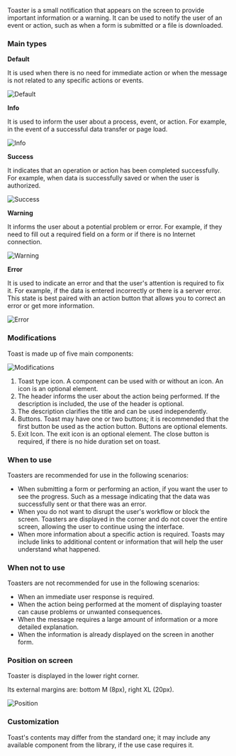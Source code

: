 Toaster is a small notification that appears on the screen to provide important information or a warning. It can be used to notify the user of an event or action, such as when a form is submitted or a file is downloaded.

### Main types

**Default**

It is used when there is no need for immediate action or when the message is not related to any specific actions or events.

![Default](/static/images/design/Toaster/Default.png)

**Info**

It is used to inform the user about a process, event, or action. For example, in the event of a successful data transfer or page load.

![Info](/static/images/design/Toaster/Info.png)

**Success**

It indicates that an operation or action has been completed successfully. For example, when data is successfully saved or when the user is authorized.

![Success](/static/images/design/Toaster/Success.png)

**Warning**

It informs the user about a potential problem or error. For example, if they need to fill out a required field on a form or if there is no Internet connection.

![Warning](/static/images/design/Toaster/Warning.png)

**Error**

It is used to indicate an error and that the user's attention is required to fix it. For example, if the data is entered incorrectly or there is a server error. This state is best paired with an action button that allows you to correct an error or get more information.

![Error](/static/images/design/Toaster/Error.png)

### Modifications

Toast is made up of five main components:

![Modifications](/static/images/design/Toaster/Modifications.png)

1. Toast type icon. A component can be used with or without an icon. An icon is an optional element.
2. The header informs the user about the action being performed. If the description is included, the use of the header is optional.
3. The description clarifies the title and can be used independently.
4. Buttons. Toast may have one or two buttons; it is recommended that the first button be used as the action button. Buttons are optional elements.
5. Exit Icon. The exit icon is an optional element. The close button is required, if there is no hide duration set on toast.

### When to use

Toasters are recommended for use in the following scenarios:

- When submitting a form or performing an action, if you want the user to see the progress. Such as a message indicating that the data was successfully sent or that there was an error.
- When you do not want to disrupt the user's workflow or block the screen. Toasters are displayed in the corner and do not cover the entire screen, allowing the user to continue using the interface.
- When more information about a specific action is required. Toasts may include links to additional content or information that will help the user understand what happened.

### When not to use

Toasters are not recommended for use in the following scenarios:

- When an immediate user response is required.
- When the action being performed at the moment of displaying toaster can cause problems or unwanted consequences.
- When the message requires a large amount of information or a more detailed explanation.
- When the information is already displayed on the screen in another form.

### Position on screen

Toaster is displayed in the lower right corner.

Its external margins are: bottom M (8px), right XL (20px).

![Position](/static/images/design/Toaster/Position.png)

### Customization

Toast's contents may differ from the standard one; it may include any available component from the library, if the use case requires it.